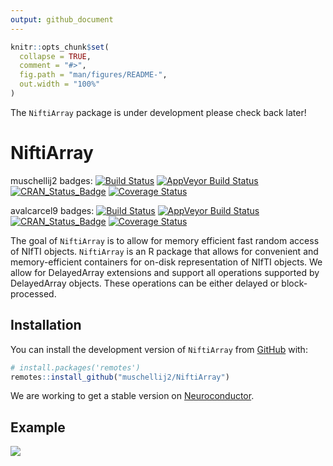 ```yaml
---
output: github_document
---
```


<!-- README.md is generated from README.Rmd. Please edit that file -->

```r
knitr::opts_chunk$set(
  collapse = TRUE,
  comment = "#>",
  fig.path = "man/figures/README-",
  out.width = "100%"
)
```

The `NiftiArray` package is under development please check back later!

# NiftiArray

<!-- badges: start -->
muschellij2 badges:
[![Build Status](https://travis-ci.org/muschellij2/NiftiArray.svg?branch=master)](https://travis-ci.org/muschellij2/NiftiArray)
[![AppVeyor Build Status](https://ci.appveyor.com/api/projects/status/github/muschellij2/NiftiArray?branch=master&svg=true)](https://ci.appveyor.com/project/muschellij2/NiftiArray)
[![CRAN_Status_Badge](https://www.r-pkg.org/badges/version/NiftiArray)](https://cran.r-project.org/package=NiftiArray)
[![Coverage Status](https://img.shields.io/coveralls/muschellij2/NiftiArray.svg)](https://coveralls.io/r/muschellij2/NiftiArray?branch=master)

avalcarcel9 badges:
[![Build Status](https://travis-ci.org/avalcarcel9/NiftiArray.svg?branch=master)](https://travis-ci.org/avalcarcel9/NiftiArray)
[![AppVeyor Build Status](https://ci.appveyor.com/api/projects/status/github/avalcarcel9/NiftiArray?branch=master&svg=true)](https://ci.appveyor.com/project/avalcarcel9/NiftiArray)
[![CRAN_Status_Badge](https://www.r-pkg.org/badges/version/NiftiArray)](https://cran.r-project.org/package=NiftiArray)
[![Coverage Status](https://img.shields.io/coveralls/avalcarcel9/NiftiArray.svg)](https://coveralls.io/r/avalcarcel9/NiftiArray?branch=master)

<!-- badges: end -->

The goal of `NiftiArray` is to allow for memory efficient fast random access of NIfTI objects. `NiftiArray` is an R package that allows for convenient and memory-efficient containers for on-disk representation of NIfTI objects. We allow for DelayedArray extensions and support all operations supported by DelayedArray objects. These operations can be either delayed or block-processed.

## Installation

You can install the development version of `NiftiArray` from [GitHub](https://github.com/) with:

``` r
# install.packages('remotes')
remotes::install_github("muschellij2/NiftiArray")
```

We are working to get a stable version on [Neuroconductor](www.neuroconductor.org).

## Example

![](https://media.giphy.com/media/1ken0zzzL79NPy3QZj/giphy.gif)
